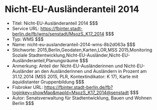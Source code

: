 # Nicht-EU-Ausländeranteil 2014
- Titel: Nicht-EU-Ausländeranteil 2014 $$$
- Service URL: https://fbinter.stadt-berlin.de/fb/wms/senstadt/MsozS_K17_2014 $$$
- Typ: WMS $$$
- Name: nicht-eu-auslanderanteil-2014-wms-8b2d063a $$$
- Stichworte: 2015,Berlin,Geodaten,Karten,LOR,MSS 2015,Monitoring Soziale Stadtentwicklung,Nicht-EU-Ausländer,Nicht-EU-Ausländeranteil,Planungsräume $$$
- Anmerkung: Anteil der Nicht-EU-Ausländerinnen und Nicht-EU-Ausländer an den Ausländerinnen und Ausländern in Prozent am 31.12.2014 (MSS 2015, PLR, Kontextindikator: K 17), Karte mit äquidistanter Gruppenbildung $$$
- Fisbroker URL: https://fbinter.stadt-berlin.de/fb?loginkey=showMap&mapId=MsozS_K17_2014@senstadt $$$
- Autor: Senatsverwaltung für Stadtentwicklung, Bauen und Wohnen Berlin $$$

